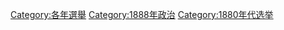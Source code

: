 [[Category:各年選舉|Category:各年選舉]]
[[Category:1888年政治|Category:1888年政治]]
[[Category:1880年代选举|Category:1880年代选举]]